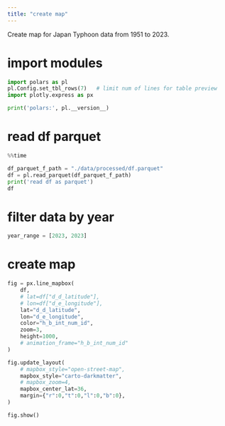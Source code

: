 ```yaml
---
title: "create map"
---
```


Create map for Japan Typhoon data from 1951 to 2023.

::: {.column-screen}


# import modules 
```python
import polars as pl
pl.Config.set_tbl_rows(7)   # limit num of lines for table preview
import plotly.express as px

print('polars:', pl.__version__)
```


# read df parquet 
```python
%%time

df_parquet_f_path = "./data/processed/df.parquet"
df = pl.read_parquet(df_parquet_f_path)
print('read df as parquet')
df
```


# filter data by year 
```python
year_range = [2023, 2023]
```


# create map 
```python
fig = px.line_mapbox(
    df,
    # lat=df["d_d_latitude"],
    # lon=df["d_e_longitude"],
    lat="d_d_latitude",
    lon="d_e_longitude",
    color="h_b_int_num_id",
    zoom=3,
    height=1000,
    # animation_frame="h_b_int_num_id"
)

fig.update_layout(
    # mapbox_style="open-street-map",
    mapbox_style="carto-darkmatter",
    # mapbox_zoom=4,
    mapbox_center_lat=36,
    margin={"r":0,"t":0,"l":0,"b":0},
)

fig.show()
```


:::
